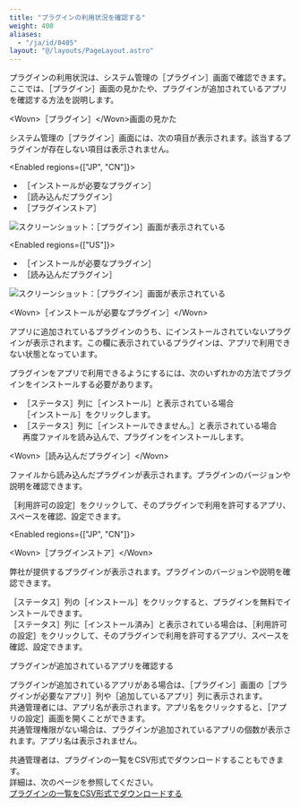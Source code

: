 ```yaml
---
title: "プラグインの利用状況を確認する"
weight: 400
aliases:
  - "/ja/id/0405"
layout: "@/layouts/PageLayout.astro"
---
```




プラグインの利用状況は、<Kintone />システム管理の<Wovn>［プラグイン］</Wovn>画面で確認できます。ここでは、<Wovn>［プラグイン］</Wovn>画面の見かたや、プラグインが追加されているアプリを確認する方法を説明します。

<Heading id="add_plugin_confirm_plugin_10">&lt;Wovn&gt;［プラグイン］&lt;/Wovn&gt;画面の見かた</Heading>

<Kintone />システム管理の<Wovn>［プラグイン］</Wovn>画面には、次の項目が表示されます。該当するプラグインが存在しない項目は表示されません。

<Enabled regions={["JP", "CN"]}>

* <Wovn>［インストールが必要なプラグイン］</Wovn>
* <Wovn>［読み込んだプラグイン］</Wovn>
* <Wovn>［プラグインストア］</Wovn>

<Img src="/k/kintone/img-ja/confirm_plugin_01.png" alt="スクリーンショット：［プラグイン］画面が表示されている" />

</Enabled>

<Enabled regions={["US"]}>

* <Wovn>［インストールが必要なプラグイン］</Wovn>
* <Wovn>［読み込んだプラグイン］</Wovn>

<Img src="/k/kintone/img-ja/confirm_plugin_01_us.png" alt="スクリーンショット：［プラグイン］画面が表示されている" />

</Enabled>

<Heading level={3} id="add_plugin_confirm_plugin_1010">&lt;Wovn&gt;［インストールが必要なプラグイン］&lt;/Wovn&gt;</Heading>

アプリに追加されているプラグインのうち、<Kintone />にインストールされていないプラグインが表示されます。この欄に表示されているプラグインは、アプリで利用できない状態となっています。

プラグインをアプリで利用できるようにするには、次のいずれかの方法でプラグインをインストールする必要があります。

* <Wovn>［ステータス］</Wovn>列に<Wovn>［インストール］</Wovn>と表示されている場合  
  <Wovn>［インストール］</Wovn>をクリックします。
* <Wovn>［ステータス］</Wovn>列に<Wovn>［インストールできません。］</Wovn>と表示されている場合<Wovn></Wovn>  
  再度ファイルを読み込んで、プラグインをインストールします。

<Heading level={3} id="add_plugin_confirm_plugin_1020">&lt;Wovn&gt;［読み込んだプラグイン］&lt;/Wovn&gt;</Heading>

ファイルから読み込んだプラグインが表示されます。プラグインのバージョンや説明を確認できます。

<Wovn>［利用許可の設定］</Wovn>をクリックして、そのプラグインで利用を許可するアプリ、スペースを確認、設定できます。

<Enabled regions={["JP", "CN"]}>

<Heading level={3} id="add_plugin_confirm_plugin_1030">&lt;Wovn&gt;［プラグインストア］&lt;/Wovn&gt;</Heading>

弊社が提供するプラグインが表示されます。プラグインのバージョンや説明を確認できます。

<Wovn>［ステータス］</Wovn>列の<Wovn>［インストール］</Wovn>をクリックすると、プラグインを無料でインストールできます。  
<Wovn>［ステータス］</Wovn>列に<Wovn>［インストール済み］</Wovn>と表示されている場合は、<Wovn>［利用許可の設定］</Wovn>をクリックして、そのプラグインで利用を許可するアプリ、スペースを確認、設定できます。

</Enabled>

<Heading id="add_plugin_confirm_plugin_20">プラグインが追加されているアプリを確認する</Heading>

プラグインが追加されているアプリがある場合は、<Wovn>［プラグイン］</Wovn>画面の<Wovn>［プラグインが必要なアプリ］</Wovn>列や<Wovn>［追加しているアプリ］</Wovn>列に表示されます。  
<Slash />共通管理者には、アプリ名が表示されます。アプリ名をクリックすると、<Wovn>［アプリの設定］</Wovn>画面を開くことができます。  
<Slash />共通管理権限がない場合は、プラグインが追加されているアプリの個数が表示されます。アプリ名は表示されません。

<Slash />共通管理者は、プラグインの一覧をCSV形式でダウンロードすることもできます。  
詳細は、次のページを参照してください。  
[プラグインの一覧をCSV形式でダウンロードする](/k/ja/id/0409.html)
